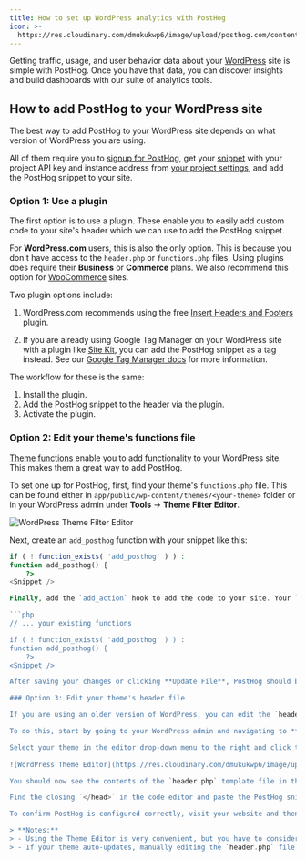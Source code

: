 ```yaml
---
title: How to set up WordPress analytics with PostHog
icon: >-
  https://res.cloudinary.com/dmukukwp6/image/upload/posthog.com/contents/images/docs/integrate/frameworks/wordpress.svg
---
```



Getting traffic, usage, and user behavior data about your [WordPress](https://www.wordpress.org/) site is simple with PostHog. Once you have that data, you can discover insights and build dashboards with our suite of analytics tools.

## How to add PostHog to your WordPress site

The best way to add PostHog to your WordPress site depends on what version of WordPress you are using. 

All of them require you to [signup for PostHog](https://us.posthog.com/signup), get your [snippet](/docs/getting-started/install?tab=snippet) with your project API key and instance address from [your project settings](https://us.posthog.com/settings/environment-details#snippet), and add the PostHog snippet to your site.

### Option 1: Use a plugin

The first option is to use a plugin. These enable you to easily add custom code to your site's header which we can use to add the PostHog snippet. 

For **WordPress.com** users, this is also the only option. This is because you don't have access to the `header.php` or `functions.php` files. Using plugins does require their **Business** or **Commerce** plans. We also recommend this option for [WooCommerce](/docs/libraries/woocommerce) sites.

Two plugin options include:

1. WordPress.com recommends using the free [Insert Headers and Footers](https://wordpress.com/plugins/insert-headers-and-footers) plugin. 

2. If you are already using Google Tag Manager on your WordPress site with a plugin like [Site Kit](https://wordpress.org/plugins/google-site-kit/), you can add the PostHog snippet as a tag instead. See our [Google Tag Manager docs](/docs/libraries/google-tag-manager) for more information.

The workflow for these is the same:

1. Install the plugin.
2. Add the PostHog snippet to the header via the plugin.
3. Activate the plugin.

### Option 2: Edit your theme's functions file

[Theme functions](https://developer.wordpress.org/themes/basics/theme-functions/) enable you to add functionality to your WordPress site. This makes them a great way to add PostHog.

To set one up for PostHog, first, find your theme's `functions.php` file. This can be found either in `app/public/wp-content/themes/<your-theme>` folder or in your WordPress admin under **Tools** -> **Theme Filter Editor**.

![WordPress Theme Filter Editor](https://res.cloudinary.com/dmukukwp6/image/upload/Clean_Shot_2024_10_31_at_11_02_32_2x_69aa8ee077.png)

Next, create an `add_posthog` function with your snippet like this:

```php
if ( ! function_exists( 'add_posthog' ) ) :
function add_posthog() {
	?>
<Snippet />

Finally, add the `add_action` hook to add the code to your site. Your `functions.php` file should look like this:

```php
// ... your existing functions

if ( ! function_exists( 'add_posthog' ) ) :
function add_posthog() {
	?>
<Snippet />

After saving your changes or clicking **Update File**, PostHog should begin to autocapture pageviews, clicks, and more.

### Option 3: Edit your theme's header file

If you are using an older version of WordPress, you can edit the `header.php` file directly.

To do this, start by going to your WordPress admin and navigating to **Appearance** -> **Theme Editor**.

Select your theme in the editor drop-down menu to the right and click the `header.php` file in the file column to the right.
    
![WordPress Theme Editor](https://res.cloudinary.com/dmukukwp6/image/upload/v1710055416/posthog.com/contents/images/tutorials/wordpress/wordpress-header-edit.png)

You should now see the contents of the `header.php` template file in the code editing view. It is recommended that you copy all the text/code and save it somewhere as a back-up.

Find the closing `</head>` in the code editor and paste the PostHog snippet before it (see above image). Finally, click the **Update File** button at the bottom to save your changes. PostHog should begin to autocapture pageviews, clicks, and more.

To confirm PostHog is configured correctly, visit your website and then check if the events from your session appear in PostHog.

> **Notes:** 
> - Using the Theme Editor is very convenient, but you have to consider the potential drawbacks of having template files writable, which many prefer to disable for security purposes. Also, wrongfully editing a file may cause problems so be sure to perform appropriate backups before attempting this.
> - If your theme auto-updates, manually editing the `header.php` file may lose your settings. Making a [Child Theme](https://developer.wordpress.org/themes/advanced-topics/child-themes/) is the recommended approach.
